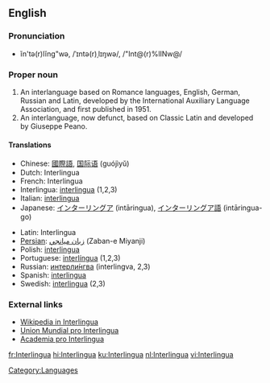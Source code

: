{{see|interlingua}}

==English==
{{wikipedia}}
{{interwiktionary|code=ia}}

===Pronunciation===
*ĭn'tə(r)lĭng"wə, /ˈɪntə(r)ˌlɪŋwə/, /"Int@(r)%lINw@/

===Proper noun===
{{en-proper noun}}

#An interlanguage based on Romance languages, English, German, Russian and Latin, developed by the International Auxiliary Language Association, and first published in 1951.
#An interlanguage, now defunct, based on Classic Latin and developed by Giuseppe Peano.

====Translations====
{{top}}
*Chinese: [[國際語]], [[国际语]] (guójìyǔ)
*Dutch: Interlingua
*French: Interlingua
*Interlingua: [[interlingua]] (1,2,3)
*Italian: [[interlingua]]
*Japanese: [[インターリングア]] (intāringua), [[インターリングア語]] (intāringua-go)
{{mid}}
*Latin: Interlingua
*[[Persian]]: [[زبان ميانجي]] (Zaban-e Miyanji)
*Polish: [[interlingua]] {{f}}
*Portuguese: [[interlíngua]] {{f}} (1,2,3)
*Russian: [[интерлингва|интерли́нгва]] {{f}} (interlingva, 2,3)
*Spanish: [[interlingua]]
*Swedish: [[interlingua]] (2,3)
{{bottom}}

===External links===
* [http://ia.wikipedia.org Wikipedia in Interlingua]
* [http://www.interlingua.com Union Mundial pro Interlingua]
* [http://www.yahoogroups.com/group/academiaprointerlingua/ Academia pro Interlingua]

[[Category:Languages]]

[[fr:Interlingua]]
[[hi:Interlingua]]
[[ku:Interlingua]]
[[nl:Interlingua]]
[[vi:Interlingua]]